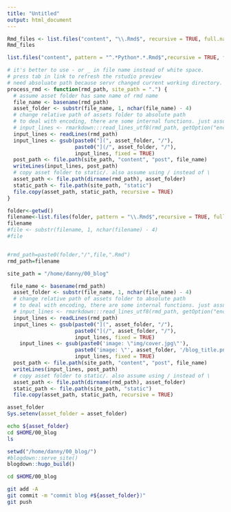 ```yaml
---
title: "Untitled"
output: html_document
---
```


```r
Rmd_files <- list.files("content", "\\.Rmd$", recursive = TRUE, full.names = TRUE)
Rmd_files
```

```r
list.files("content", pattern = "^.*Python*.*.Rmd$",recursive = TRUE, full.names = TRUE)
```

```r
# it's better to use - or _ in file name instead of white space.
# press tab in link to refresh the rstudio preview
# need absoluate path because servr changed current working directory.
process_rmd <- function(rmd_path, site_path = ".") {
  # assume asset folder has same name of rmd name
  file_name <- basename(rmd_path)
  asset_folder <- substr(file_name, 1, nchar(file_name) - 4)
  # change relative path of assets folder to absolute path
  # to deal with encoding, there are some internal functions. just assume utf 8 here.
  # input_lines <- rmarkdown:::read_lines_utf8(rmd_path, getOption("encoding"))
  input_lines <- readLines(rmd_path)
  input_lines <- gsub(paste0("](", asset_folder, "/"), 
                      paste0("](/", asset_folder, "/"),
                      input_lines, fixed = TRUE)
  post_path <- file.path(site_path, "content", "post", file_name)
  writeLines(input_lines, post_path)
  # copy asset folder to static/. also assume using / instead of \
  asset_path <- file.path(dirname(rmd_path), asset_folder)
  static_path <- file.path(site_path, "static")
  file.copy(asset_path, static_path, recursive = TRUE)
}
```

```r
folder<-getwd()
filename<-list.files(folder, pattern = "\\.Rmd$",recursive = TRUE, full.names = TRUE)[1]
filename
#file <- substr(filename, 1, nchar(filename) - 4)
#file


#rmd_path=paste0(folder,"/",file,".Rmd")
rmd_path=filename

site_path = "/home/danny/00_blog"

 file_name <- basename(rmd_path)
  asset_folder <- substr(file_name, 1, nchar(file_name) - 4)
  # change relative path of assets folder to absolute path
  # to deal with encoding, there are some internal functions. just assume utf 8 here.
  # input_lines <- rmarkdown:::read_lines_utf8(rmd_path, getOption("encoding"))
  input_lines <- readLines(rmd_path)
  input_lines <- gsub(paste0("](", asset_folder, "/"), 
                      paste0("](/", asset_folder, "/"),
                      input_lines, fixed = TRUE)
    input_lines <- gsub(paste0('image: \"img/cover.jpg\"'), 
                      paste0('image: \"', asset_folder, '/blog_title.png"'),
                      input_lines, fixed = TRUE)
  post_path <- file.path(site_path, "content", "post", file_name)
  writeLines(input_lines, post_path)
  # copy asset folder to static/. also assume using / instead of \
  asset_path <- file.path(dirname(rmd_path), asset_folder)
  static_path <- file.path(site_path, "static")
  file.copy(asset_path, static_path, recursive = TRUE)
```
```r
asset_folder
Sys.setenv(asset_folder = asset_folder)
```
```bash
echo ${asset_folder}
cd $HOME/00_blog
ls
```


```r
setwd("/home/danny/00_blog/")
#blogdown::serve_site()
blogdown::hugo_build()
```


```bash
cd $HOME/00_blog

git add -A
git commit -m "commit blog #${asset_folder})"
git push
```


